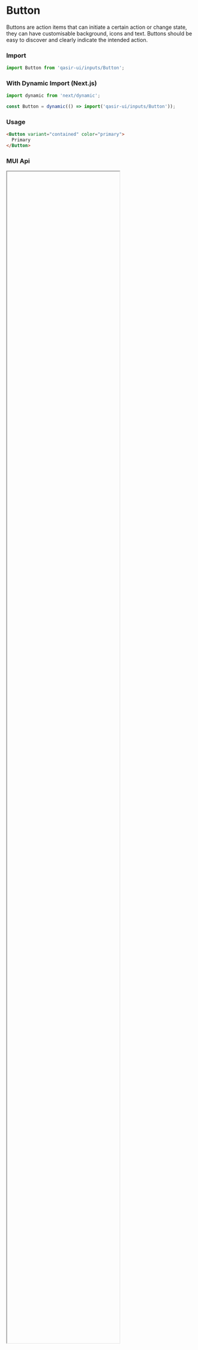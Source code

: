 
<Meta title="Components/Inputs/Button/README" />

<h1>Button</h1>
<p style={{fontSize: 18, fontFamily: ['"Montserrat"', 'sans-serif'].join(',')}}>Buttons are action items that can initiate a certain action or change state, they can have customisable background, icons and text. Buttons should be easy to discover and clearly indicate the intended action.</p>

<Figma
  url="https://www.figma.com/file/gBOrYt3aAEcgk2QZDPrWKCIl/Qasir-Design-System?node-id=3866%3A5516"
  height="50%"
  defaultCollapsed
/>

### Import

```js
import Button from 'qasir-ui/inputs/Button';
```

### With Dynamic Import (Next.js)

```js
import dynamic from 'next/dynamic';
```

```js
const Button = dynamic(() => import('qasir-ui/inputs/Button'));
```

### Usage

```html
<Button variant="contained" color="primary">
  Primary
</Button>
```

### MUI Api

<IFrame url="https://material-ui.com/api/button/" height="80%" defaultCollapsed />
